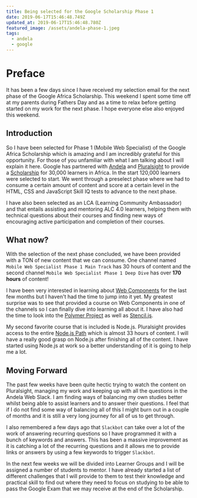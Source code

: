 ```yaml
---
title: Being selected for the Google Scholarship Phase 1
date: 2019-06-17T15:46:48.749Z
updated_at: 2019-06-17T15:46:48.780Z
featured_image: /assets/andela-phase-1.jpeg
tags:
  - andela
  - google
---
```

# Preface

It has been a few days since I have received my selection email for the next phase of the Google Africa Scholarship. This weekend I spent some time off at my parents during Fathers Day and as a time to relax before getting started on my work for the next phase. I hope everyone else also enjoyed this weekend.

## Introduction

So I have been selected for Phase 1 (Mobile Web Specialist) of the Google Africa Scholarship which is amazing and I am incredibly grateful for this opportunity. For those of you unfamiliar with what I am talking about I will explain it here. Google has partnered with [Andela](https://andela.com) and [Pluralsight](http://pluralsight.com) to provide a [Scholarship](https://africa.googleblog.com/2019/04/advance-your-career-with-google-africa.html) for 30,000 learners in Africa. In the start 120,000 learners were selected to start. We went through a preselect phase where we had to consume a certain amount of content and score at a certain level in the HTML, CSS and JavaScript Skill IQ tests to advance to the next phase.

I have also been selected as an LCA (Learning Community Ambassador) and that entails assisting and mentoring ALC 4.0 learners, helping them with technical questions about their courses and finding new ways of encouraging active participation and completion of their courses.

## What now?

With the selection of the next phase concluded, we have been provided with a TON of new content that we can consume. One channel named `Mobile Web Specialist Phase 1 Main Track` has 30 hours of content and the second channel `Mobile Web Specialist Phase 1 Deep Dive` has over **170 hours** of content! 

I have been very interested in learning about [Web Components](https://www.webcomponents.org/) for the last few months but I haven't had the time to jump into it yet. My greatest surprise was to see that provided a course on Web Components in one of the channels so I can finally dive into learning all about it. I have also had the time to look into the [Polymer Project](https://www.polymer-project.org/) as well as [Stencil.js](https://stenciljs.com/).

My second favorite course that is included is Node.js. Pluralsight provides access to the entire [Node.js Path](https://www.pluralsight.com/paths/node-js) which is almost 33 hours of content. I will have a really good grasp on Node.js after finishing all of the content. I have started using Node.js at work so a better understanding of it is going to help me a lot.

## Moving Forward

The past few weeks have been quite hectic trying to watch the content on Pluralsight, managing my work and keeping up with all the questions in the Andela Web Slack. I am finding ways of balancing my own studies better whilst being able to assist learners and to answer their questions. I feel that if I do not find some way of balancing all of this I might burn out in a couple of months and it is still a very long journey for all of us to get through.

I also remembered a few days ago that `Slackbot` can take over a lot of the work of answering recurring questions so I have programmed it with a bunch of keywords and answers. This has been a massive improvement as it is catching a lot of the recurring questions and it allows me to provide links or answers by using a few keywords to trigger `Slackbot`.

In the next few weeks we will be divided into Learner Groups and I will be assigned a number of students to mentor. I have already started a list of different challenges that I will provide to them to test their knowledge and practical skill to find out where they need to focus on studying to be able to pass the Google Exam that we may receive at the end of the Scholarship.
